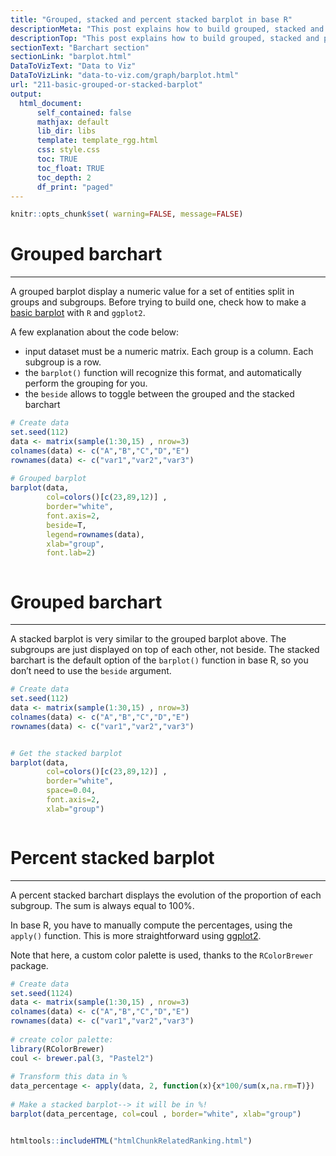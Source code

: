 ```yaml
---
title: "Grouped, stacked and percent stacked barplot in base R"
descriptionMeta: "This post explains how to build grouped, stacked and percent stacked barplot with base R. It provides a reproducible example with code for each type."
descriptionTop: "This post explains how to build grouped, stacked and percent stacked barplot with base R. It provides a reproducible example with code for each type."
sectionText: "Barchart section"
sectionLink: "barplot.html"
DataToVizText: "Data to Viz"
DataToVizLink: "data-to-viz.com/graph/barplot.html"
url: "211-basic-grouped-or-stacked-barplot"
output:
  html_document:
      self_contained: false    
      mathjax: default
      lib_dir: libs
      template: template_rgg.html
      css: style.css
      toc: TRUE
      toc_float: TRUE
      toc_depth: 2
      df_print: "paged"
---
```



```r
knitr::opts_chunk$set( warning=FALSE, message=FALSE)
```

<div class="container">




# Grouped barchart
***

<div class = "row">

<div class = "col-md-6  col-sm-12 align-self-center">

A grouped barplot display a numeric value for a set of entities split in groups and subgroups. Before trying to build one, check how to make a [basic barplot](208-basic-barplot.html) with `R` and `ggplot2`.

A few explanation about the code below:

- input dataset must be a numeric matrix. Each group is a column. Each subgroup is a row.
- the `barplot()` function will recognize this format, and automatically perform the grouping for you.
- the `beside` allows to toggle between the grouped and the stacked barchart

</div>


<div class = "col-md-6  col-sm-12">

```r
# Create data
set.seed(112)
data <- matrix(sample(1:30,15) , nrow=3)
colnames(data) <- c("A","B","C","D","E")
rownames(data) <- c("var1","var2","var3")
 
# Grouped barplot
barplot(data, 
        col=colors()[c(23,89,12)] , 
        border="white", 
        font.axis=2, 
        beside=T, 
        legend=rownames(data), 
        xlab="group", 
        font.lab=2)
```
</div>
</div>



```r
```
























# Grouped barchart
***

<div class = "row">

<div class = "col-md-6  col-sm-12 align-self-center">

A stacked barplot is very similar to the grouped barplot above. The subgroups are just displayed on top of each other, not beside. The stacked barchart is the default option of the `barplot()` function in base R, so you don't need to use the `beside` argument.



</div>


<div class = "col-md-6  col-sm-12">

```r
# Create data
set.seed(112)
data <- matrix(sample(1:30,15) , nrow=3)
colnames(data) <- c("A","B","C","D","E")
rownames(data) <- c("var1","var2","var3")


# Get the stacked barplot
barplot(data, 
        col=colors()[c(23,89,12)] , 
        border="white", 
        space=0.04, 
        font.axis=2, 
        xlab="group")

```
</div>
</div>



```r
```




























# Percent stacked barplot
***

<div class = "row">

<div class = "col-md-6  col-sm-12 align-self-center">

A percent stacked barchart displays the evolution of the proportion of each subgroup. The sum is always equal to 100%.

In base R, you have to manually compute the percentages, using the `apply()` function. This is more straightforward using [ggplot2](48-grouped-barplot-with-ggplot2.html).

Note that here, a custom color palette is used, thanks to the `RColorBrewer` package.

</div>


<div class = "col-md-6  col-sm-12">

```r
# Create data
set.seed(1124)
data <- matrix(sample(1:30,15) , nrow=3)
colnames(data) <- c("A","B","C","D","E")
rownames(data) <- c("var1","var2","var3")
 
# create color palette:
library(RColorBrewer)
coul <- brewer.pal(3, "Pastel2") 
 
# Transform this data in %
data_percentage <- apply(data, 2, function(x){x*100/sum(x,na.rm=T)})
 
# Make a stacked barplot--> it will be in %!
barplot(data_percentage, col=coul , border="white", xlab="group")
```
</div>
</div>



```r
```







<!-- Close container -->
</div>




```r
htmltools::includeHTML("htmlChunkRelatedRanking.html")
```
